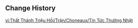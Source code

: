 {{Genius Invokation TCG Stage
|title        = Regular News
|type         = Adventure Challenge
|group        = Open World Match
|character    = Choneaux
|requirement  = 10
|location     = Fontaine
|introduction = For ordinary reporters, duels between well-known Genius Invokation TCG players are a much more reliable way to get exclusive scoops, at least compared to traveling everywhere looking. Some reporters have even tried to gain some notoriety in the card duel scene themselves so that they can generate their own news...<br>'''Special Rule: The first Skill or first Talent every one of your characters uses or equips each Round will cost 1 less Elemental Die.'''
|objective_1  = Achieve victory
|reward_1     = Lucky Coin*900
|objective_2  = Achieve victory within 5 Rounds
|reward_2     = Lucky Coin*900
|objective_3  = Use 1 Elemental Burst
|reward_3     = Lucky Coin*900
|lineup       = Thundercraven Rifthound;Pyro Abyss Mage;Rockfond Rifthound
|p_support       = Mastery Talisman: Practice Makes Perfect
|reserve      = Hydro Abyss Mage;Cryo Abyss Mage
}}

==Change History==
{{Change History|4.7}}

[[vi:Thất Thánh Triệu Hồi/Trận/Choneaux/Tin Tức Thường Nhật]]